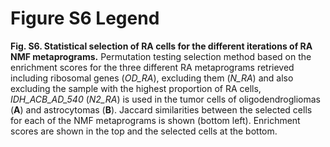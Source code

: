 # Figure S6 Legend {.unnumbered}

**Fig. S6. Statistical selection of RA cells for the different iterations of RA NMF metaprograms.** Permutation testing selection method based on the enrichment scores for the three different RA metaprograms retrieved including ribosomal genes (*OD_RA*), excluding them (*N_RA*) and also excluding the sample with the highest proportion of RA cells, *IDH_ACB_AD_540* (*N2_RA*) is used in the tumor cells of oligodendrogliomas (**A**) and astrocytomas (**B**). Jaccard similarities between the selected cells for each of the NMF metaprograms is shown (bottom left). Enrichment scores are shown in the top and the selected cells at the bottom.
